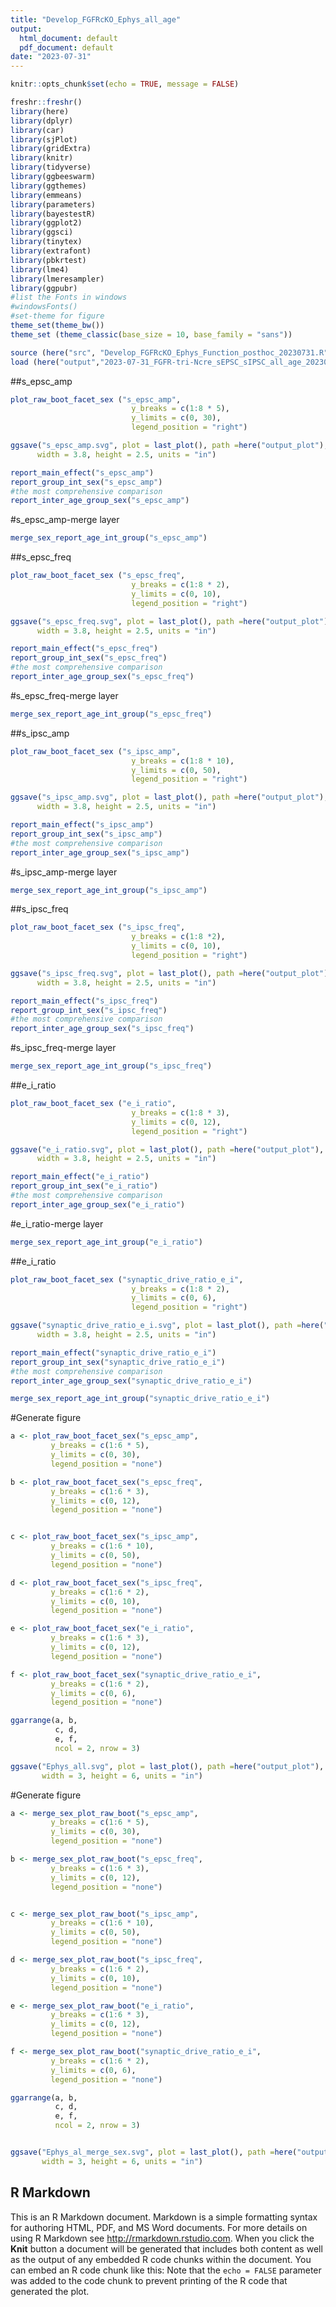 ---
title: "Develop_FGFRcKO_Ephys_all_age"
output:
  html_document: default
  pdf_document: default
date: "2023-07-31"
---

```{r setup, include=FALSE}
knitr::opts_chunk$set(echo = TRUE, message = FALSE)

freshr::freshr()
library(here)
library(dplyr)
library(car)
library(sjPlot)
library(gridExtra)
library(knitr)
library(tidyverse)
library(ggbeeswarm)
library(ggthemes)
library(emmeans)
library(parameters)
library(bayestestR)
library(ggplot2)
library(ggsci)
library(tinytex)
library(extrafont)
library(pbkrtest)
library(lme4)
library(lmeresampler)
library(ggpubr)
#list the Fonts in windows
#windowsFonts()
#set-theme for figure
theme_set(theme_bw())
theme_set (theme_classic(base_size = 10, base_family = "sans"))
```

```{r}
source (here("src", "Develop_FGFRcKO_Ephys_Function_posthoc_20230731.R"))
load (here("output","2023-07-31_FGFR-tri-Ncre_sEPSC_sIPSC_all_age_20230731.RData"))
```



##s_epsc_amp
```{r, fig.width = 5, fig.asp = 0.5}
plot_raw_boot_facet_sex ("s_epsc_amp",
                           y_breaks = c(1:8 * 5), 
                           y_limits = c(0, 30), 
                           legend_position = "right")

ggsave("s_epsc_amp.svg", plot = last_plot(), path =here("output_plot"),
      width = 3.8, height = 2.5, units = "in")
```

```{r}
report_main_effect("s_epsc_amp")
report_group_int_sex("s_epsc_amp")
#the most comprehensive comparison
report_inter_age_group_sex("s_epsc_amp")
```

#s_epsc_amp-merge layer
```{r}
merge_sex_report_age_int_group("s_epsc_amp")
```



##s_epsc_freq
```{r, fig.width = 5, fig.asp = 0.5}
plot_raw_boot_facet_sex ("s_epsc_freq",
                           y_breaks = c(1:8 * 2), 
                           y_limits = c(0, 10), 
                           legend_position = "right")

ggsave("s_epsc_freq.svg", plot = last_plot(), path =here("output_plot"),
      width = 3.8, height = 2.5, units = "in")
```

```{r}
report_main_effect("s_epsc_freq")
report_group_int_sex("s_epsc_freq")
#the most comprehensive comparison
report_inter_age_group_sex("s_epsc_freq")
```

#s_epsc_freq-merge layer
```{r}
merge_sex_report_age_int_group("s_epsc_freq")
```



##s_ipsc_amp
```{r, fig.width = 5, fig.asp = 0.5}
plot_raw_boot_facet_sex ("s_ipsc_amp",
                           y_breaks = c(1:8 * 10), 
                           y_limits = c(0, 50), 
                           legend_position = "right")

ggsave("s_ipsc_amp.svg", plot = last_plot(), path =here("output_plot"),
      width = 3.8, height = 2.5, units = "in")
```


```{r}
report_main_effect("s_ipsc_amp")
report_group_int_sex("s_ipsc_amp")
#the most comprehensive comparison
report_inter_age_group_sex("s_ipsc_amp")
```

#s_ipsc_amp-merge layer
```{r}
merge_sex_report_age_int_group("s_ipsc_amp")
```



##s_ipsc_freq
```{r, fig.width = 5, fig.asp = 0.5}
plot_raw_boot_facet_sex ("s_ipsc_freq",
                           y_breaks = c(1:8 *2), 
                           y_limits = c(0, 10), 
                           legend_position = "right")

ggsave("s_ipsc_freq.svg", plot = last_plot(), path =here("output_plot"),
      width = 3.8, height = 2.5, units = "in")
```

```{r}
report_main_effect("s_ipsc_freq")
report_group_int_sex("s_ipsc_freq")
#the most comprehensive comparison
report_inter_age_group_sex("s_ipsc_freq")
```

#s_ipsc_freq-merge layer
```{r}
merge_sex_report_age_int_group("s_ipsc_freq")
```




##e_i_ratio
```{r, fig.width = 5, fig.asp = 0.5}
plot_raw_boot_facet_sex ("e_i_ratio",
                           y_breaks = c(1:8 * 3), 
                           y_limits = c(0, 12), 
                           legend_position = "right")

ggsave("e_i_ratio.svg", plot = last_plot(), path =here("output_plot"),
      width = 3.8, height = 2.5, units = "in")
```

```{r}
report_main_effect("e_i_ratio")
report_group_int_sex("e_i_ratio")
#the most comprehensive comparison
report_inter_age_group_sex("e_i_ratio")
```

#e_i_ratio-merge layer
```{r}
merge_sex_report_age_int_group("e_i_ratio")
```




##e_i_ratio
```{r, fig.width = 5, fig.asp = 0.5}
plot_raw_boot_facet_sex ("synaptic_drive_ratio_e_i",
                           y_breaks = c(1:8 * 2), 
                           y_limits = c(0, 6), 
                           legend_position = "right")

ggsave("synaptic_drive_ratio_e_i.svg", plot = last_plot(), path =here("output_plot"),
      width = 3.8, height = 2.5, units = "in")
```

```{r}
report_main_effect("synaptic_drive_ratio_e_i")
report_group_int_sex("synaptic_drive_ratio_e_i")
#the most comprehensive comparison
report_inter_age_group_sex("synaptic_drive_ratio_e_i")
```

```{r}
merge_sex_report_age_int_group("synaptic_drive_ratio_e_i")
```




#Generate figure
```{r,fig.width = 8, fig.asp = 0.3}
a <- plot_raw_boot_facet_sex("s_epsc_amp",
         y_breaks = c(1:6 * 5), 
         y_limits = c(0, 30),
         legend_position = "none")

b <- plot_raw_boot_facet_sex("s_epsc_freq",
         y_breaks = c(1:6 * 3), 
         y_limits = c(0, 12),
         legend_position = "none")


c <- plot_raw_boot_facet_sex("s_ipsc_amp",
         y_breaks = c(1:6 * 10), 
         y_limits = c(0, 50),
         legend_position = "none")

d <- plot_raw_boot_facet_sex("s_ipsc_freq",
         y_breaks = c(1:6 * 2), 
         y_limits = c(0, 10),
         legend_position = "none")

e <- plot_raw_boot_facet_sex("e_i_ratio",
         y_breaks = c(1:6 * 3), 
         y_limits = c(0, 12),
         legend_position = "none")

f <- plot_raw_boot_facet_sex("synaptic_drive_ratio_e_i",
         y_breaks = c(1:6 * 2), 
         y_limits = c(0, 6),
         legend_position = "none")

ggarrange(a, b,
          c, d,
          e, f,
          ncol = 2, nrow = 3)

ggsave("Ephys_all.svg", plot = last_plot(), path =here("output_plot"),
       width = 3, height = 6, units = "in")
```


#Generate figure

```{r,fig.width = 8, fig.asp = 0.3}
a <- merge_sex_plot_raw_boot("s_epsc_amp",
         y_breaks = c(1:6 * 5), 
         y_limits = c(0, 30),
         legend_position = "none")

b <- merge_sex_plot_raw_boot("s_epsc_freq",
         y_breaks = c(1:6 * 3), 
         y_limits = c(0, 12),
         legend_position = "none")


c <- merge_sex_plot_raw_boot("s_ipsc_amp",
         y_breaks = c(1:6 * 10), 
         y_limits = c(0, 50),
         legend_position = "none")

d <- merge_sex_plot_raw_boot("s_ipsc_freq",
         y_breaks = c(1:6 * 2), 
         y_limits = c(0, 10),
         legend_position = "none")

e <- merge_sex_plot_raw_boot("e_i_ratio",
         y_breaks = c(1:6 * 3), 
         y_limits = c(0, 12),
         legend_position = "none")

f <- merge_sex_plot_raw_boot("synaptic_drive_ratio_e_i",
         y_breaks = c(1:6 * 2), 
         y_limits = c(0, 6),
         legend_position = "none")

ggarrange(a, b,
          c, d,
          e, f,
          ncol = 2, nrow = 3)


ggsave("Ephys_al_merge_sex.svg", plot = last_plot(), path =here("output_plot"),
       width = 3, height = 6, units = "in")
```







## R Markdown
This is an R Markdown document. Markdown is a simple formatting syntax for authoring HTML, PDF, and MS Word documents. For more details on using R Markdown see <http://rmarkdown.rstudio.com>.
When you click the **Knit** button a document will be generated that includes both content as well as the output of any embedded R code chunks within the document. You can embed an R code chunk like this:
Note that the `echo = FALSE` parameter was added to the code chunk to prevent printing of the R code that generated the plot.


